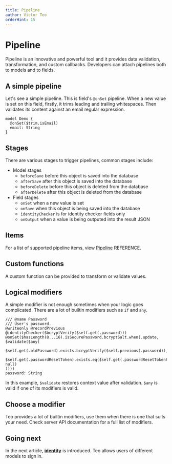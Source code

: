```yaml
---
title: Pipeline
author: Victor Teo
orderHint: 15
---
```



# Pipeline

Pipeline is an innovative and powerful tool and it provides data validation,
transformation, and custom callbacks. Developers can attach pipelines both to
models and to fields.

## A simple pipeline

Let's see a simple pipeline. This is field's `@onSet` pipeline. When a new
value is set on this field, firstly, it trims leading and trailing whitespaces.
Then validates its content against an email regular expression.

```teo showLineNumbers
model Demo {
  @onSet($trim.isEmail)
  email: String
}
```

## Stages

There are various stages to trigger pipelines, common stages include:

* Model stages
  * `beforeSave` before this object is saved into the database
  * `afterSave` after this object is saved into the database
  * `beforeDelete` before this object is deleted from the database
  * `afterDelete` after this object is deleted from the database
* Field stages
  * `onSet` when a new value is set
  * `onSave` when this object is being saved into the database
  * `identityChecker` is for identity checker fields only
  * `onOutput` when a value is being outputed into the result JSON

## Items

For a list of supported pipeline items, view
[Pipeline](//reference/api-reference/teo-schema-reference#pipeline)
<span class="concept">REFERENCE</span>.

## Custom functions

A custom function can be provided to transform or validate values.

## Logical modifiers

A simple modifier is not enough sometimes when your logic goes complicated.
There are a lot of builtin modifiers such as `if` and `any`.

```teo showLineNumbers
/// @name Password
/// User's password.
@writeonly @recordPrevious @identityChecker($bcryptVerify($self.get(.password)))
@onSet($hasLength(8...16).isSecurePassword.bcryptSalt.when(.update, $validate($any(
  $self.get(.oldPassword).exists.bcryptVerify($self.previous(.password)),
  $self.get(.passwordResetToken).exists.eq($self.get(.passwordResetTokenFromUser).exists).self.set(.passwordResetToken, null)
))))
password: String
```

In this example, `$validate` restores context value after validation. `$any`
is valid if one of its modifiers is valid.

## Choose a modifier

Teo provides a lot of builtin modifiers, use them when there is one that suits
your need. Check server API documentation for a full list of modifiers.

## Going next

In the next article, [**identity**](/concepts/components/teo-schema/identity)
is introduced. Teo allows users of different models to sign in.

<PrevNext />
